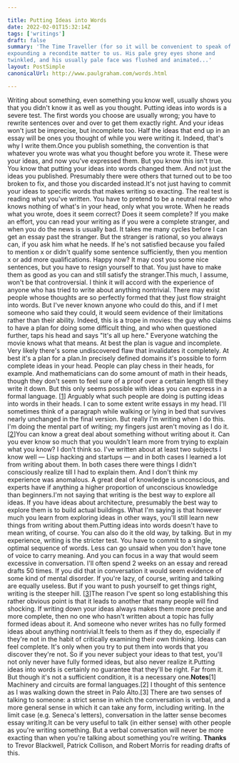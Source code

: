 ```yaml
---

title: Putting Ideas into Words
date: 2022-02-01T15:32:14Z
tags: ['writings']
draft: false
summary: 'The Time Traveller (for so it will be convenient to speak of him) was
expounding a recondite matter to us. His pale grey eyes shone and
twinkled, and his usually pale face was flushed and animated...'
layout: PostSimple
canonicalUrl: http://www.paulgraham.com/words.html

---
```


Writing about something, even something you know well, usually shows
you that you didn't know it as well as you thought. Putting ideas
into words is a severe test. The first words you choose are usually
wrong; you have to rewrite sentences over and over to
get them exactly right. And your ideas won't just be imprecise, but
incomplete too. Half the ideas that end up in an essay will be ones
you thought of while you were writing it. Indeed, that's why I write
them.Once you publish something, the convention is that whatever you
wrote was what you thought before you wrote it. These were your
ideas, and now you've expressed them. But you know this isn't true.
You know that putting your ideas into words changed them. And not
just the ideas you published. Presumably there were others that
turned out to be too broken to fix, and those you discarded instead.It's not just having to commit your ideas to specific words that
makes writing so exacting. The real test is reading what you've
written. You have to pretend to be a neutral reader who knows nothing
of what's in your head, only what you wrote. When he reads what you
wrote, does it seem correct? Does it seem complete? If you make an
effort, you can read your writing as if you were a complete stranger,
and when you do the news is usually bad. It takes me many cycles
before I can get an essay past the stranger. But the stranger is
rational, so you always can, if you ask him what he needs. If he's
not satisfied because you failed to mention x or didn't qualify
some sentence sufficiently, then you mention x or add more
qualifications. Happy now? It may cost you some nice sentences, but
you have to resign yourself to that. You just have to make them as
good as you can and still satisfy the stranger.This much, I assume, won't be that controversial. I think it will
accord with the experience of anyone who has tried to write about
anything nontrivial. There may exist people whose thoughts are so
perfectly formed that they just flow straight into words. But I've
never known anyone who could do this, and if I met someone who said
they could, it would seem evidence of their limitations rather than
their ability. Indeed, this is a trope in movies: the guy who claims
to have a plan for doing some difficult thing, and who when questioned
further, taps his head and says "It's all up here." Everyone watching
the movie knows what that means. At best the plan is vague and
incomplete. Very likely there's some undiscovered flaw that invalidates
it completely. At best it's a plan for a plan.In precisely defined domains it's possible to form complete ideas
in your head. People can play chess in their heads, for example.
And mathematicians can do some amount of math in their heads, though
they don't seem to feel sure of a proof over a certain length till
they write it down. But this only seems possible with ideas you can
express in a formal language. [[1](#f1n)] Arguably what such people are
doing is putting ideas into words in their heads. I can to some
extent write essays in my head. I'll sometimes think of a paragraph
while walking or lying in bed that survives nearly unchanged in the
final version. But really I'm writing when I do this. I'm doing the
mental part of writing; my fingers just aren't moving as I do it.
[[2](#f2n)]You can know a great deal about something without writing about it.
Can you ever know so much that you wouldn't learn more from trying
to explain what you know? I don't think so. I've written about at
least two subjects I know well — Lisp hacking and startups
— and in both cases I learned a lot from writing about them.
In both cases there were things I didn't consciously realize till
I had to explain them. And I don't think my experience was anomalous.
A great deal of knowledge is unconscious, and experts have if
anything a higher proportion of unconscious knowledge than beginners.I'm not saying that writing is the best way to explore all ideas.
If you have ideas about architecture, presumably the best way to
explore them is to build actual buildings. What I'm saying is that
however much you learn from exploring ideas in other ways, you'll
still learn new things from writing about them.Putting ideas into words doesn't have to mean writing, of course.
You can also do it the old way, by talking. But in my experience,
writing is the stricter test. You have to commit to a single, optimal
sequence of words. Less can go unsaid when you don't have tone of
voice to carry meaning. And you can focus in a way that would seem
excessive in conversation. I'll often spend 2 weeks on an essay and
reread drafts 50 times. If you did that in conversation
it would seem evidence of some kind of
mental disorder.
If you're lazy,
of course, writing and talking are equally useless. But if you want
to push yourself to get things right, writing is the steeper hill.
[[3](#f3n)]The reason I've spent so long establishing this rather obvious point
is that it leads to another that many people will find shocking.
If writing down your ideas always makes them more precise and more
complete, then no one who hasn't written about a topic has fully
formed ideas about it. And someone who never writes has no fully
formed ideas about anything nontrivial.It feels to them as if they do, especially if they're not in the
habit of critically examining their own thinking. Ideas can feel
complete. It's only when you try to put them into words that you
discover they're not. So if you never subject your ideas to that
test, you'll not only never have fully formed ideas, but also never
realize it.Putting ideas into words is certainly no guarantee that they'll be
right. Far from it. But though it's not a sufficient condition, it
is a necessary one.**Notes**[1] Machinery and
circuits are formal languages.[2] I thought of this
sentence as I was walking down the street in Palo Alto.[3] There are two
senses of talking to someone: a strict sense in which the conversation
is verbal, and a more general sense in which it can take any form,
including writing. In the limit case (e.g. Seneca's letters),
conversation in the latter sense becomes essay writing.It can be very useful to talk (in either sense) with other people
as you're writing something. But a verbal conversation will never
be more exacting than when you're talking about something you're
writing. **Thanks** to Trevor Blackwell, Patrick
Collison, and Robert Morris for reading drafts of this.

